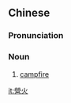 {{also|营火}}
==Chinese==
{{zh-forms|s=营火}}

===Pronunciation===
{{zh-pron
|m=yínghuǒ
|c=jing4 fo2
|mn=qz:iâⁿ-hér/tp,xm:iâⁿ-hé/kh,zz:iâⁿ-hóe
|cat=n
}}

===Noun===
{{zh-noun}}

# [[campfire]]

[[it:營火]]